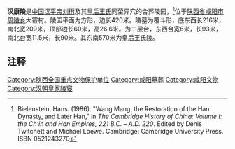 {{文物保护单位
| 级别 = 全国
| 名称 = 西汉帝陵 平帝康陵
| 图片 = 
| 编号 = 5-183
| 分类 = 古墓葬
| 时代 = [[西汉|西汉]]
| 所在 = {{CHN}}[[陕西省|陕西省]][[咸阳市|咸阳市]]
| 登录 = 2001年
| Cat = 陕西全国重点文物保护单位
}}

'''汉康陵'''是[[中国|中国]][[汉平帝|汉平帝刘衎]]及其[[王皇后_(汉平帝)|皇后王氏]]同茔异穴的合葬陵园，<ref>Bielenstein, Hans. (1986). "Wang Mang, the Restoration of the Han Dynasty, and Later Han," in ''The Cambridge History of China: Volume I: the Ch'in and Han Empires, 221 B.C. – A.D. 220''. Edited by Denis Twitchett and Michael Loewe. Cambridge: Cambridge University Press. ISBN 0521243270</ref>位于[[陕西省|陕西省]][[咸阳市|咸阳市]][[周陵乡|周陵乡]]大寨村。陵园平面为方形，边长420米。陵墓为覆斗形，底东西长216米，南北宽209米，顶部边长60米，高26.6米。为二层台，东西台宽6米，长93米，南北台宽11.5米，长90米。其东南570米为皇后王氏陵。

==注释==
<references/>


{{Emperors tomb in Han}}
{{陕西全国重点文物保护单位}}

[[Category:陕西全国重点文物保护单位|Category:陕西全国重点文物保护单位]]
[[Category:咸阳墓葬|Category:咸阳墓葬]]
[[Category:咸阳文物|Category:咸阳文物]]
[[Category:汉朝皇家陵寝|Category:汉朝皇家陵寝]]